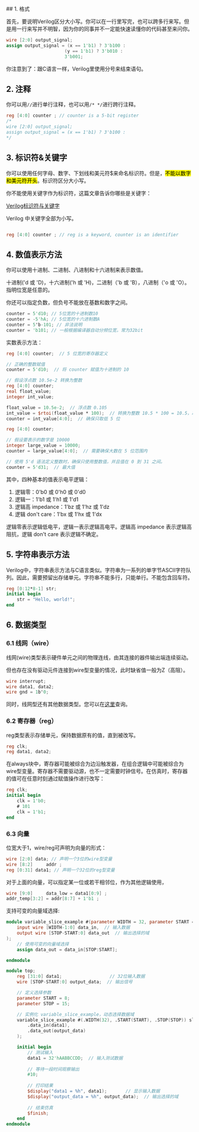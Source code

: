 
<WordCount>
## 1. 格式

首先，要说明Verilog区分大小写。你可以在一行里写完，也可以跨多行来写。但是用一行来写并不明智，因为你的同事并不一定能快速读懂你的代码甚至来问你。

```Verilog
wire [2:0] output_signal;
assign output_signal = (x == 1'b1) ? 3'b100 :
                      (y == 1'b1) ? 3'b010 :
                      3'b001;
```


你注意到了：跟C语言一样，Verilog里使用分号来结束语句。


## 2. 注释

你可以用``//``进行单行注释，也可以用``/* */``进行跨行注释。

```Verilog
reg [4:0] counter ; // counter is a 5-bit register
/*
wire [2:0] output_signal;
assign output_signal = (x == 1'b1) ? 3'b100 :
*/
```

## 3. 标识符&关键字

你可以使用任何字母、数字、下划线和美元符$来命名标识符。但是，<mark>不能以数字和美元符开头</mark>。标识符区分大小写。

你不能使用关键字作为标识符，这篇文章告诉你哪些是关键字：

[Verilog标识符与关键字 ](https://juejin.cn/post/6992086449608720398)

Verilog 中关键字全部为小写。

```Verilog

reg [4:0] counter ; // reg is a keyword, counter is an identifier

```

## 4. 数值表示方法

你可以使用十进制、二进制、八进制和十六进制来表示数值。

十进制('d 或 'D)，十六进制('h 或 'H)，二进制（'b 或 'B），八进制（'o 或 'O）。指明位宽是任意的。

你还可以指定负数，但负号不能放在基数和数字之间。

```Verilog
counter = 5'd10; // 5位宽的十进制数10
counter = -5'hA; // 5位宽的十六进制数A
counter = 5'b-101; // 非法说明
counter = 'b101; // 一般根据编译器自动分频位宽，常为32bit
```

实数表示方法：
```Verilog
reg [4:0] counter;  // 5 位宽的寄存器定义

// 正确的整数赋值
counter = 5'd10;  // 将 counter 赋值为十进制的 10
```

``` Verilog
// 假设浮点数 10.5e-2 转换为整数
reg [4:0] counter;
real float_value;
integer int_value;

float_value = 10.5e-2;  // 浮点数 0.105
int_value = $rtoi(float_value * 100);  // 转换为整数 10.5 * 100 = 10.5，取整为 10
counter = int_value[4:0];  // 确保只取低 5 位
```

``` Verilog
reg [4:0] counter;

// 假设要表示的数字是 10000
integer large_value = 10000;
counter = large_value[4:0];  // 需要确保大数在 5 位范围内
```

``` Verilog
// 使用 5'd 语法定义整数时，确保只使用整数值，并且值在 0 到 31 之间。
counter = 5'd31;  // 最大值
```
其中，四种基本的值表示电平逻辑：

1. 逻辑零：0'b0 或 0'h0 或 0'd0
2. 逻辑一：1'b1 或 1'h1 或 1'd1
3. 逻辑高 impedance：1'bz 或 1'hz 或 1'dz
4. 逻辑 don't care：1'bx 或 1'hx 或 1'dx

逻辑零表示逻辑低电平，逻辑一表示逻辑高电平。逻辑高 impedance 表示逻辑高阻抗，逻辑 don't care 表示逻辑不确定。

## 5. 字符串表示方法

Verilog中，字符串表示方法与C语言类似。字符串为一系列的单字节ASCII字符队列。因此，需要预留出存储单元。字符串不能多行，只能单行。不能包含回车符。

```Verilog
reg [0:12*8-1] str;
initial begin
    str = "Hello, world!";
end
```

## 6. 数据类型

###  6.1 线网（wire）

线网(wire)类型表示硬件单元之间的物理连线，由其连接的器件输出端连续驱动。

但也存在没有驱动元件连接到wire型变量的情况，此时缺省值一般为Z（高阻）。

``` Verilog
wire interrupt;
wire data1, data2;
wire gnd = 1b'0;
```

同时，线网型还有其他数据类型。您可以在[这里](https://www.cnblogs.com/kefu/p/13760298.html)查询。

###  6.2 寄存器（reg）

reg类型表示存储单元，保持数据原有的值，直到被改写。

``` Verilog
reg clk;
reg data1, data2;
```

在always块中，寄存器可能被综合为边沿触发器，在组合逻辑中可能被综合为wire型变量。寄存器不需要驱动源，也不一定需要时钟信号。在仿真时，寄存器的值可在任意时刻通过赋值操作进行改写：

``` Verilog
reg clk;
initial begin
    clk = 1'b0;
    # 101 
    clk = 1'b1;
end
```

### 6.3 向量

位宽大于1，wire/reg可声明为向量的形式：
``` Verilog
wire [2:0] data; // 声明一个3位的wire型变量
wire [8:2]     addr ;     
reg [0:31] data1; // 声明一个32位的reg型变量
```

对于上面的向量，可以指定某一位或若干相邻位，作为其他逻辑使用，

``` Verilog
wire [9:0]     data_low = data1[0:9] ;
addr_temp[3:2] = addr[8:7] + 1'b1 ;
```
支持可变的向量域选择:
```Verilog
module variable_slice_example #(parameter WIDTH = 32, parameter START = 8, parameter STOP = 15) (
    input wire [WIDTH-1:0] data_in,  // 输入数据
    output wire [STOP-START:0] data_out  // 输出选择的域
);
    // 使用可变的向量域选择
    assign data_out = data_in[STOP:START];

endmodule

module top;
    reg [31:0] data1;                  // 32位输入数据
    wire [STOP-START:0] output_data;  // 输出信号

    // 定义选择参数
    parameter START = 8;
    parameter STOP = 15;

    // 实例化 variable_slice_example，动态选择数据域
    variable_slice_example #(.WIDTH(32), .START(START), .STOP(STOP)) slice_instance (
        .data_in(data1),
        .data_out(output_data)
    );

    initial begin
        // 测试输入
        data1 = 32'hAABBCCDD;  // 输入测试数据
        
        // 等待一段时间观察输出
        #10;
        
        // 打印结果
        $display("data1 = %h", data1);       // 显示输入数据
        $display("output_data = %h", output_data);  // 输出选择的域
        
        // 结束仿真
        $finish;
    end
endmodule
```

###

</WordCount>
